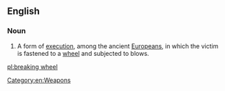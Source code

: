 ==English==

===Noun===
{{wikipedia}}
{{en-noun|head=[[break]]ing [[wheel]]|-}}

# {{label|en|chiefly|historical}} A form of [[execution]], among the ancient [[Europeans]], in which the victim is fastened to a [[wheel]] and subjected to blows.

[[Category:en:Weapons]]

[[pl:breaking wheel]]